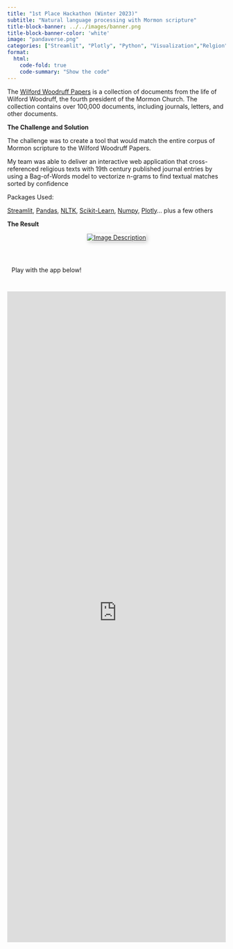 ```yaml
---
title: "1st Place Hackathon (Winter 2023)"
subtitle: "Natural language processing with Mormon scripture"
title-block-banner: ../../images/banner.png
title-block-banner-color: 'white'
image: "pandaverse.png"
categories: ["Streamlit", "Plotly", "Python", "Visualization","Relgion","NLP","Machine Learning"]
format:
  html:
    code-fold: true
    code-summary: "Show the code"
---
```


The [Wilford Woodruff Papers](https://wilfordwoodruffpapers.org/) is a collection of documents from the life of Wilford Woodruff, the fourth president of the Mormon Church. The collection contains over 100,000 documents, including journals, letters, and other documents.

**The Challenge and Solution**

The challenge was to create a tool that would match the entire corpus of Mormon scripture to the Wilford Woodruff Papers. 

My team was able to deliver an interactive web application that cross-referenced religious texts with 19th century published journal entries by using a Bag-of-Words model to vectorize n-grams to find textual matches sorted by confidence

Packages Used:

[Streamlit](https://streamlit.io/), [Pandas](https://pandas.pydata.org/), [NLTK](https://www.nltk.org/), [Scikit-Learn](https://scikit-learn.org/stable/), [Numpy](https://numpy.org/), [Plotly](https://plotly.com/)... plus a few others

**The Result**

::: {.column-screen}

```{=html}

<div style="text-align: center;">
    <a href="https://www.idahostatejournal.com/community/byu-idaho-students-draw-inspiration-from-the-life-of-a-prophet/article_65858fd6-f59c-11ed-85fb-4f37e9813ae6.html" style="display: inline-block;">
        <img src="hacka.png" alt="Image Description" style="margin: 0 auto; box-shadow: 3px 3px 10px rgba(0,0,0,0.2);">
    </a>
</div>
<br><br>
<p style="padding:10px">Play with the app below!</p>
<br>
<iframe
  src="https://woodruffquery.streamlit.app/?embed=true"
  height="1500"
  style="width:100%;border:none;"
></iframe>
```
:::
